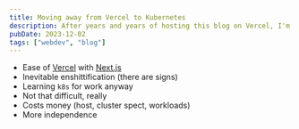```yaml
---
title: Moving away from Vercel to Kubernetes
description: After years and years of hosting this blog on Vercel, I'm moving away to my own Kubernetes cluster. Here's how (and why)
pubDate: 2023-12-02
tags: ["webdev", "blog"]
---
```


- Ease of [Vercel](https://vercel.com) with [Next.js](https://nextjs.org)
- Inevitable enshittification (there are signs)
- Learning `k8s` for work anyway
- Not that difficult, really
- Costs money (host, cluster spect, workloads)
- More independence
